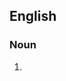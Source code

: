 {{also|lifeforce|life force}}

==English==

===Noun===
{{en-noun|head=[[life]]-[[force]]|~}}

# {{alternative spelling of|life force|lang=en}}